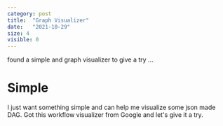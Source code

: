 ```yaml
---
category: post
title:  "Graph Visualizer"
date:   "2021-10-29"
size: 4
visible: 0
---
```



found a simple and graph visualizer to give a try ...

# Simple
I just want something simple and can help me visualize some json made DAG. Got this workflow visualizer from Google and let's give it a try.



